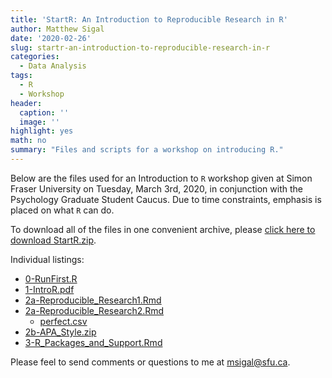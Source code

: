 ```yaml
---
title: 'StartR: An Introduction to Reproducible Research in R'
author: Matthew Sigal
date: '2020-02-26'
slug: startr-an-introduction-to-reproducible-research-in-r
categories:
  - Data Analysis
tags:
  - R
  - Workshop
header:
  caption: ''
  image: ''
highlight: yes
math: no
summary: "Files and scripts for a workshop on introducing R."
---
```


Below are the files used for an Introduction to `R` workshop given at Simon Fraser University on Tuesday, March 3rd, 2020, in conjunction with the Psychology Graduate Student Caucus. Due to time constraints, emphasis is placed on what `R` can do.

To download all of the files in one convenient archive, please [click here to download StartR.zip](http://www.matthewsigal.com/StartR/StartR.zip).

Individual listings:

* [0-RunFirst.R](http://www.matthewsigal.com/StartR/0-RunFirst.R)
* [1-IntroR.pdf](http://www.matthewsigal.com/StartR/1-IntroR.pdf)
* [2a-Reproducible_Research1.Rmd](http://www.matthewsigal.com/StartR/2a-Reproducible_Research1.Rmd)
* [2a-Reproducible_Research2.Rmd](http://www.matthewsigal.com/StartR/2a-Reproducible_Research2.Rmd)
    * [perfect.csv](http://www.matthewsigal.com/StartR/perfect.csv)
* [2b-APA_Style.zip](http://www.matthewsigal.com/StartR/2b-APA_Style.zip)
* [3-R_Packages_and_Support.Rmd](http://www.matthewsigal.com/StartR/3-R_Packages_and_Support.Rmd)

Please feel to send comments or questions to me at [msigal@sfu.ca](mailto:msigal@sfu.ca).